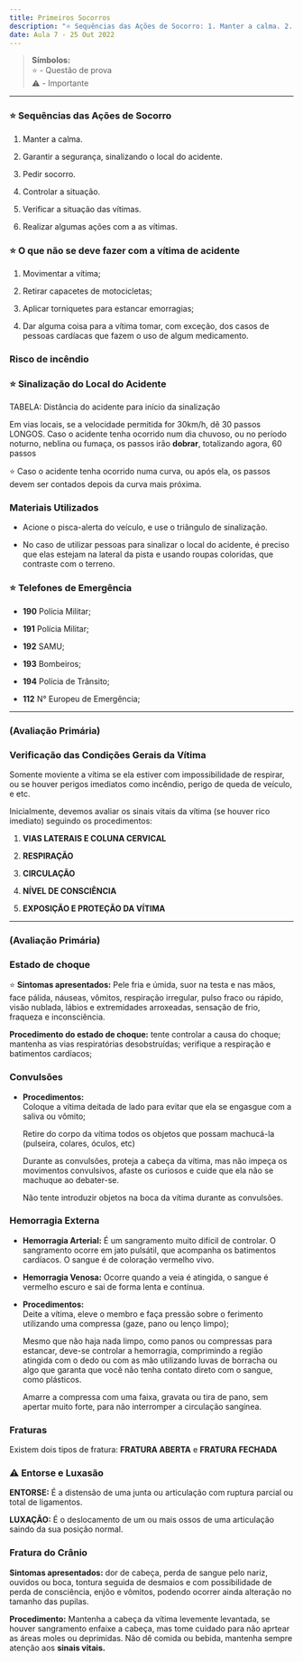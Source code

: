 ```yaml
---
title: Primeiros Socorros
description: "⭐ Sequências das Ações de Socorro: 1. Manter a calma. 2. Garantir a segurança, sinalizando o local do acidente..."
date: Aula 7 - 25 Out 2022
---
```


> **Símbolos:** <br/> ⭐ - Questão de prova <br/> ⚠️ - Importante

---

### ⭐ Sequências das Ações de Socorro

1. Manter a calma.

2. Garantir a segurança, sinalizando o local do acidente.

3. Pedir socorro.

4. Controlar a situação.

5. Verificar a situação das vítimas.

6. Realizar algumas ações com a as vítimas.


### ⭐ O que não se deve fazer com a vítima de acidente

1. Movimentar a vítima;

2. Retirar capacetes de motocicletas;

3. Aplicar torniquetes para estancar emorragias;

4. Dar alguma coisa para a vítima tomar, com exceção, dos casos de pessoas cardíacas que fazem o uso de algum medicamento.


### Risco de incêndio


### ⭐ Sinalização do Local do Acidente

TABELA: Distância do acidente para início da sinalização

Em vias locais, se a velocidade permitida for 30km/h, dê 30 passos LONGOS. Caso o acidente tenha ocorrido num dia chuvoso, ou no período noturno, neblina ou fumaça, os passos irão **dobrar**, totalizando agora, 60 passos

⭐ Caso o acidente tenha ocorrido numa curva, ou após ela, os passos devem ser contados depois da curva mais próxima.


### Materiais Utilizados

- Acione o pisca-alerta do veículo, e use o triângulo de sinalização.

- No caso de utilizar pessoas para sinalizar o local do acidente, é preciso que elas estejam na lateral da pista e usando roupas coloridas, que contraste com o terreno.



### ⭐ Telefones de Emergência

- **190** Polícia Militar;

- **191** Polícia Militar;

- **192** SAMU;

- **193** Bombeiros;

- **194** Polícia de Trânsito;

- **112** N° Europeu de Emergência;


---

### (Avaliação Primária)

### Verificação das Condições Gerais da Vítima 

Somente moviente a vítima se ela estiver com impossibilidade de respirar, ou se houver perigos imediatos como incêndio, perigo de queda de veículo, e etc.

Inicialmente, devemos avaliar os sinais vitais da vítima (se houver rico imediato) seguindo os procedimentos:

1. **VIAS LATERAIS E COLUNA CERVICAL**

2. **RESPIRAÇÃO**

3. **CIRCULAÇÃO**

4. **NÍVEL DE CONSCIÊNCIA**

5. **EXPOSIÇÃO E PROTEÇÃO DA VÍTIMA**

---
### (Avaliação Primária)


### Estado de choque

⭐ **Sintomas apresentados:** Pele fria e úmida, suor na testa e nas mãos, face pálida, náuseas, vômitos, respiração irregular, pulso fraco ou rápido, visão nublada, lábios e extremidades arroxeadas, sensação de frio, fraqueza e inconsciência.

**Procedimento do estado de choque:** tente controlar a causa do choque; mantenha as vias respiratórias desobstruídas; verifique a respiração e batimentos cardíacos; 


### Convulsões

- **Procedimentos:** <br/> Coloque a vítima deitada de lado para evitar que ela se engasgue com a saliva ou vômito; 

  Retire do corpo da vítima todos os objetos que possam machucá-la (pulseira, colares, óculos, etc)

  Durante as convulsões, proteja a cabeça da vítima, mas não impeça os movimentos convulsivos, afaste os curiosos e cuide que ela não se machuque ao debater-se.

  Não tente introduzir objetos na boca da vítima durante as convulsões.



### Hemorragia Externa

- **Hemorragia Arterial:** É um sangramento muito difícil de controlar. O sangramento ocorre em jato pulsátil, que acompanha os batimentos cardíacos. O sangue é de coloração vermelho vivo.

- **Hemorragia Venosa:** Ocorre quando a veia é atingida, o sangue é vermelho escuro e sai de forma lenta e contínua.

- **Procedimentos:** <br/> Deite a vítima, eleve o membro e faça pressão sobre o ferimento utilizando uma compressa (gaze, pano ou lenço limpo);

  Mesmo que não haja nada limpo, como panos ou compressas para estancar, deve-se controlar a hemorragia, comprimindo a região atingida com o dedo ou com as mão utilizando luvas de borracha ou algo que garanta que você não tenha contato direto com o sangue, como plásticos.

  Amarre a compressa com uma faixa, gravata ou tira de pano, sem apertar muito forte, para não interromper a circulação sangínea.



### Fraturas 

Existem dois tipos de fratura: **FRATURA ABERTA** e **FRATURA FECHADA**


### ⚠️ Entorse e Luxasão

**ENTORSE:** É a distensão de uma junta ou articulação com ruptura parcial ou total de ligamentos.

**LUXAÇÃO:** É o deslocamento de um ou mais ossos de uma articulação saindo da sua posição normal.

### Fratura do Crânio


**Sintomas apresentados:**  dor de cabeça, perda de sangue pelo nariz, ouvidos ou boca, tontura seguida de desmaios e com possibilidade de perda de consciência, enjôo e vômitos, podendo ocorrer ainda alteração no tamanho das pupilas.

**Procedimento:** Mantenha a cabeça da vítima levemente levantada, se houver sangramento enfaixe a cabeça, mas tome cuidado para não aprtear as áreas moles ou deprimidas. Não dê comida ou bebida, mantenha sempre atenção aos **sinais vitais.**









